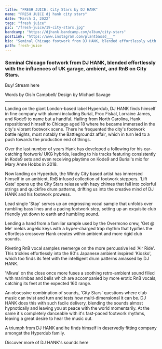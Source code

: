 ---
title: "FRESH JUICE: City Stars by DJ HANK"
name: "FRESH JUICE dj hank city stars"
date: "March 3, 2022"
tags: "fresh juice"
pic: "/fresh-juice/19-city-stars.jpg"
bandcamp: "https://djhank.bandcamp.com/album/city-stars"
postLink: "https://www.instagram.com/plantbassd___"
bio: "Seminal Chicago footwork from DJ HANK, blended effortlessly with the influences of UK garage, ambient, and RnB on City Stars"
path: fresh-juice
---

### Seminal Chicago footwork from DJ HANK, blended effortlessly with the influences of UK garage, ambient, and RnB on City Stars.

Buy/ Stream here <HoverLink url="djhank.bandcamp.com/album/city-stars" external inline />

<Picture src="/fresh-juice/19-dj-hank.jpg" alt="DJ Hank album art" size={1200} />

<p className="smallText">Words by Oisín Campbell/ Design by Michael Savage</p>

<hr />

Landing on the giant London-based label Hyperdub, DJ HANK finds himself in fine company with alumni including Burial, Proc Fiskal, Lorraine James, and Kode9 to name but a handful. Hailing from North Carolina, Hank repositioned himself to Chicago aged 18 where he became immersed in the city's vibrant footwork scene. There he frequented the city's footwork battle nights, most notably the Battlegroundz affair, which in turn led to a push towards the production end of things.

Over the last number of years Hank has developed a following for his ear-catching footwork/ UKG hybrids, leading to his tracks featuring consistently in Kode9 sets and even receiving playtime on Kode9 and Burial's mix for Mary Anne Hobbs in 2018.

Now landing on Hyperdub, the Windy City based artist has immersed himself in an ambient, RnB infused collection of footwork steppers. 'Lift Gate' opens up the City Stars release with hazy chimes that fall into colorful strings and quickfire drum patterns, drifting us into the creative mind of DJ HANK and his footwork prowess.

<Picture src="/fresh-juice/19-hank.jpg" alt="DJ Hank cover pic" size={1200} />

Lead single 'Stay' serves up an engrossing vocal sample that unfolds over rumbling bass lines and a pacing footwork step, setting up an exquisite club friendly yet down to earth and humbling sound.

Lending a hand from a familiar sample used by the Overmono crew, 'Get @ Me' melds angelic keys with a hyper-charged trap rhythm that typifies the effortless crossover Hank creates within ambient and more rigid club sounds.

Riveting RnB vocal samples reemerge on the more percussive led 'Air Ride'. This trickles effortlessly into the 80's Japanese ambient inspired 'Kiosko', which too finds its feet with the intelligent drum patterns amassed by DJ HANK.

'Mkwa' on the close once more fuses a soothing retro-ambient sound filled with marimbas and bells which are accompanied by more erotic RnB vocals, catching its feet at the expected 160 range.

An obsessive combination of sounds, 'City Stars' questions where club music can twist and turn and tests how multi-dimensional it can be. DJ HANK does this with such facile delivery, blending the sounds almost hypnotically and leaving you at peace with the world momentarily. At the same it's completely danceable with it's fast-paced footwork rhythms, leaving a great desire to hear the music out.

A triumph from DJ HANK and he finds himself in deservedly fitting company amongst the Hyperdub family.

Discover more of DJ HANK's sounds here <HoverLink url="djhank.bandcamp.com/" external inline />
